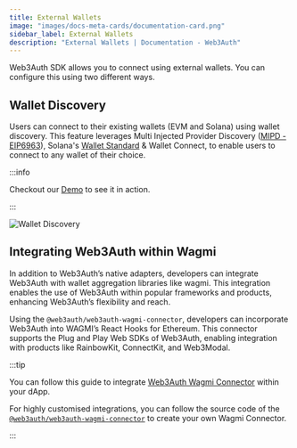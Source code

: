 ```yaml
---
title: External Wallets
image: "images/docs-meta-cards/documentation-card.png"
sidebar_label: External Wallets
description: "External Wallets | Documentation - Web3Auth"
---
```


Web3Auth SDK allows you to connect using external wallets. You can configure this using two
different ways.

## Wallet Discovery

Users can connect to their existing wallets (EVM and Solana) using wallet discovery. This feature
leverages Multi Injected Provider Discovery
([MIPD - EIP6963](https://eips.ethereum.org/EIPS/eip-6963)), Solana's
[Wallet Standard](https://github.com/wallet-standard/wallet-standard/blob/master/extensions/solana.md)
& Wallet Connect, to enable users to connect to any wallet of their choice.

:::info

Checkout our [Demo](https://demo.web3auth.io) to see it in action.

:::

![Wallet Discovery](/images/external-wallets/wallet-discovery.png)

## Integrating Web3Auth within Wagmi

In addition to Web3Auth’s native adapters, developers can integrate Web3Auth with wallet aggregation
libraries like wagmi. This integration enables the use of Web3Auth within popular frameworks and
products, enhancing Web3Auth’s flexibility and reach.

Using the `@web3auth/web3auth-wagmi-connector`, developers can incorporate Web3Auth into WAGMI’s
React Hooks for Ethereum. This connector supports the Plug and Play Web SDKs of Web3Auth, enabling
integration with products like RainbowKit, ConnectKit, and Web3Modal.

:::tip

You can follow this guide to integrate [Web3Auth Wagmi Connector](/sdk/pnp/web/wagmi-connector)
within your dApp.

For highly customised integrations, you can follow the source code of the
[`@web3auth/web3auth-wagmi-connector`](https://github.com/Web3Auth/web3auth-wagmi-connector) to
create your own Wagmi Connector.

:::
